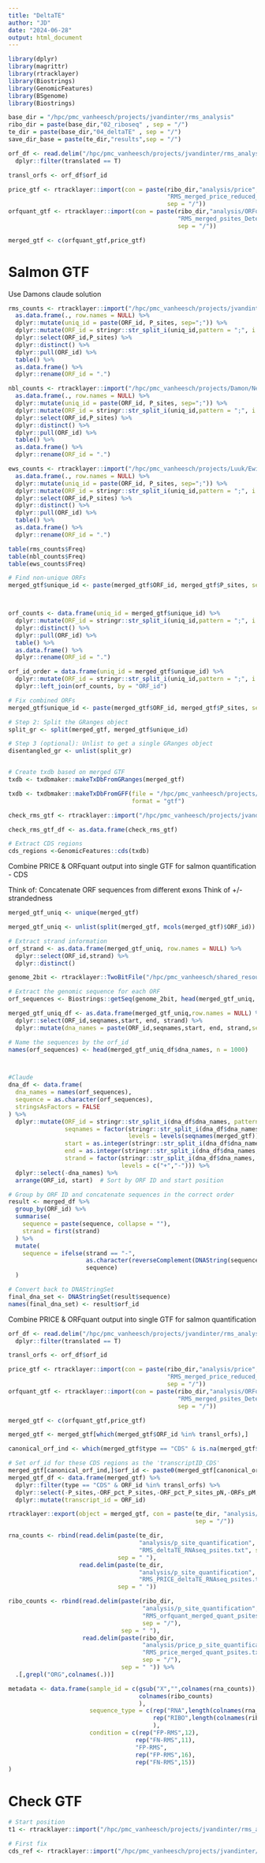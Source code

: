 ```yaml
---
title: "DeltaTE"
author: "JD"
date: "2024-06-28"
output: html_document
---
```


```r

library(dplyr)
library(magrittr)
library(rtracklayer)
library(Biostrings)
library(GenomicFeatures)
library(BSgenome)
library(Biostrings)
```

```r

base_dir = "/hpc/pmc_vanheesch/projects/jvandinter/rms_analysis"
ribo_dir = paste(base_dir,"02_riboseq" , sep = "/")
te_dir = paste(base_dir,"04_deltaTE" , sep = "/")
save_dir_base = paste(te_dir,"results",sep = "/")

```

```r

orf_df <- read.delim("/hpc/pmc_vanheesch/projects/jvandinter/rms_analysis/02_riboseq/results/orf_reannotation/RMS_harmonised_ORF_table.csv", sep = ",") %>%
  dplyr::filter(translated == T)

transl_orfs <- orf_df$orf_id

price_gtf <- rtracklayer::import(con = paste(ribo_dir,"analysis/price",
                                             "RMS_merged_price_reduced_ORFs.gtf", 
                                             sep = "/"))
orfquant_gtf <- rtracklayer::import(con = paste(ribo_dir,"analysis/ORFquant/RMS_merged_psites",
                                                "RMS_merged_psites_Detected_ORFs.gtf", 
                                                sep = "/"))

merged_gtf <- c(orfquant_gtf,price_gtf)

```

# Salmon GTF

Use Damons claude solution

```r

rms_counts <- rtracklayer::import("/hpc/pmc_vanheesch/projects/jvandinter/rms_analysis/02_riboseq/analysis/ORFquant/RMS_merged_psites/RMS_merged_psites_Detected_ORFs.gtf") %>%
  as.data.frame(., row.names = NULL) %>%
  dplyr::mutate(uniq_id = paste(ORF_id, P_sites, sep=";")) %>%
  dplyr::mutate(ORF_id = stringr::str_split_i(uniq_id,pattern = ";", i = 1)) %>%
  dplyr::select(ORF_id,P_sites) %>%
  dplyr::distinct() %>%
  dplyr::pull(ORF_id) %>%
  table() %>%
  as.data.frame() %>%
  dplyr::rename(ORF_id = ".")

nbl_counts <- rtracklayer::import("/hpc/pmc_vanheesch/projects/Damon/Neuroblastoma_neoantigens/02_riboseq_analysis/ribo_nbl_merged/data/processed/orfquant_merged_pipeline/ORFquant/nbl_orfquant_merged/nbl_orfquant_merged_Detected_ORFs.gtf") %>%
  as.data.frame(., row.names = NULL) %>%
  dplyr::mutate(uniq_id = paste(ORF_id, P_sites, sep=";")) %>%
  dplyr::mutate(ORF_id = stringr::str_split_i(uniq_id,pattern = ";", i = 1)) %>%
  dplyr::select(ORF_id,P_sites) %>%
  dplyr::distinct() %>%
  dplyr::pull(ORF_id) %>%
  table() %>%
  as.data.frame() %>%
  dplyr::rename(ORF_id = ".")

ews_counts <- rtracklayer::import("/hpc/pmc_vanheesch/projects/Luuk/EwingSarcomaProject/riboseq_analysis/analysis/final_set/ORFquant/EwS_Riboseq_Detected_ORFs.gtf") %>%
  as.data.frame(., row.names = NULL) %>%
  dplyr::mutate(uniq_id = paste(ORF_id, P_sites, sep=";")) %>%
  dplyr::mutate(ORF_id = stringr::str_split_i(uniq_id,pattern = ";", i = 1)) %>%
  dplyr::select(ORF_id,P_sites) %>%
  dplyr::distinct() %>%
  dplyr::pull(ORF_id) %>%
  table() %>%
  as.data.frame() %>%
  dplyr::rename(ORF_id = ".")

table(rms_counts$Freq)
table(nbl_counts$Freq)
table(ews_counts$Freq)

```

```r
# Find non-unique ORFs
merged_gtf$unique_id <- paste(merged_gtf$ORF_id, merged_gtf$P_sites, sep=";")



orf_counts <- data.frame(uniq_id = merged_gtf$unique_id) %>%
  dplyr::mutate(ORF_id = stringr::str_split_i(uniq_id,pattern = ";", i = 1)) %>%
  dplyr::distinct() %>%
  dplyr::pull(ORF_id) %>%
  table() %>%
  as.data.frame() %>%
  dplyr::rename(ORF_id = ".")

orf_id_order = data.frame(uniq_id = merged_gtf$unique_id) %>%
  dplyr::mutate(ORF_id = stringr::str_split_i(uniq_id,pattern = ";", i = 1)) %>%
  dplyr::left_join(orf_counts, by = "ORF_id")

# Fix combined ORFs
merged_gtf$unique_id <- paste(merged_gtf$ORF_id, merged_gtf$P_sites, sep="_")

# Step 2: Split the GRanges object
split_gr <- split(merged_gtf, merged_gtf$unique_id)

# Step 3 (optional): Unlist to get a single GRanges object
disentangled_gr <- unlist(split_gr)


# Create txdb based on merged GTF
txdb <- txdbmaker::makeTxDbFromGRanges(merged_gtf)

txdb <- txdbmaker::makeTxDbFromGFF(file = "/hpc/pmc_vanheesch/projects/jvandinter/rms_analysis/04_deltaTE/analysis/salmon_index/tx_cds.gtf",
                                   format = "gtf")

check_rms_gtf <- rtracklayer::import("/hpc/pmc_vanheesch/projects/jvandinter/rms_analysis/04_deltaTE/analysis/salmon_index/tx_cds.gtf")

check_rms_gtf_df <- as.data.frame(check_rms_gtf)

# Extract CDS regions
cds_regions <-GenomicFeatures::cds(txdb)

```



Combine PRICE & ORFquant output into single GTF for salmon quantification - CDS

Think of:
Concatenate ORF sequences from different exons
Think of +/- strandedness

```r

merged_gtf_uniq <- unique(merged_gtf)

merged_gtf_uniq <- unlist(split(merged_gtf, mcols(merged_gtf)$ORF_id))

# Extract strand information
orf_strand <- as.data.frame(merged_gtf_uniq, row.names = NULL) %>%
  dplyr::select(ORF_id,strand) %>%
  dplyr::distinct()

genome_2bit <- rtracklayer::TwoBitFile("/hpc/pmc_vanheesch/shared_resources/GENOMES/Homo_sapiens.GRCh38/102/Homo_sapiens.GRCh38.dna.primary_assembly.2bit")

# Extract the genomic sequence for each ORF
orf_sequences <- Biostrings::getSeq(genome_2bit, head(merged_gtf_uniq, n = 1000))

merged_gtf_uniq_df <- as.data.frame(merged_gtf_uniq,row.names = NULL) %>%
  dplyr::select(ORF_id,seqnames,start, end, strand) %>%
  dplyr::mutate(dna_names = paste(ORF_id,seqnames,start, end, strand,sep =";"))

# Name the sequences by the orf_id
names(orf_sequences) <- head(merged_gtf_uniq_df$dna_names, n = 1000)



#Claude
dna_df <- data.frame(
  dna_names = names(orf_sequences),
  sequence = as.character(orf_sequences),
  stringsAsFactors = FALSE
) %>%
  dplyr::mutate(ORF_id = stringr::str_split_i(dna_df$dna_names, pattern = ";", i = 1),
                seqnames = factor(stringr::str_split_i(dna_df$dna_names, pattern = ";", i = 2),
                                  levels = levels(seqnames(merged_gtf))),
                start = as.integer(stringr::str_split_i(dna_df$dna_names, pattern = ";", i = 3)),
                end = as.integer(stringr::str_split_i(dna_df$dna_names, pattern = ";", i = 4)),
                strand = factor(stringr::str_split_i(dna_df$dna_names, pattern = ";", i = 5),
                                levels = c("+","-"))) %>%
  dplyr::select(-dna_names) %>%
  arrange(ORF_id, start)  # Sort by ORF ID and start position

# Group by ORF ID and concatenate sequences in the correct order
result <- merged_df %>%
  group_by(ORF_id) %>%
  summarise(
    sequence = paste(sequence, collapse = ""),
    strand = first(strand)
  ) %>%
  mutate(
    sequence = ifelse(strand == "-",
                      as.character(reverseComplement(DNAString(sequence))),
                      sequence)
  )

# Convert back to DNAStringSet
final_dna_set <- DNAStringSet(result$sequence)
names(final_dna_set) <- result$orf_id

```

Combine PRICE & ORFquant output into single GTF for salmon quantification

```r

orf_df <- read.delim("/hpc/pmc_vanheesch/projects/jvandinter/rms_analysis/02_riboseq/results/orf_reannotation/RMS_harmonised_ORF_table.csv", sep = ",") %>%
  dplyr::filter(translated == T)

transl_orfs <- orf_df$orf_id

price_gtf <- rtracklayer::import(con = paste(ribo_dir,"analysis/price",
                                             "RMS_merged_price_reduced_ORFs.gtf", 
                                             sep = "/"))
orfquant_gtf <- rtracklayer::import(con = paste(ribo_dir,"analysis/ORFquant/RMS_merged_psites",
                                                "RMS_merged_psites_Detected_ORFs.gtf", 
                                                sep = "/"))

merged_gtf <- c(orfquant_gtf,price_gtf)

merged_gtf <- merged_gtf[which(merged_gtf$ORF_id %in% transl_orfs),]

canonical_orf_ind <- which(merged_gtf$type == "CDS" & is.na(merged_gtf$ORF_id))

# Set orf_id for these CDS regions as the 'transcriptID_CDS'
merged_gtf[canonical_orf_ind,]$orf_id <- paste0(merged_gtf[canonical_orf_ind,]$transcript_id, "_CDS")
merged_gtf_df <- data.frame(merged_gtf) %>%
  dplyr::filter(type == "CDS" & ORF_id %in% transl_orfs) %>%
  dplyr::select(-P_sites,-ORF_pct_P_sites,-ORF_pct_P_sites_pN,-ORFs_pM,-ID) %>%
  dplyr::mutate(transcript_id = ORF_id)

rtracklayer::export(object = merged_gtf, con = paste(te_dir, "analysis/salmon_index","RMS_CDS.gtf",
                                                     sep = "/"))

```

```r

rna_counts <- rbind(read.delim(paste(te_dir,
                                     "analysis/p_site_quantification",
                                     "RMS_deltaTE_RNAseq_psites.txt", sep = "/"),
                               sep = " "),
                    read.delim(paste(te_dir,
                                     "analysis/p_site_quantification",
                                     "RMS_PRICE_deltaTE_RNAseq_psites.txt", sep = "/"),
                               sep = " "))

ribo_counts <- rbind(read.delim(paste(ribo_dir,
                                      "analysis/p_site_quantification",
                                      "RMS_orfquant_merged_quant_psites.txt",
                                      sep = "/"), 
                                sep = " "), 
                     read.delim(paste(ribo_dir,
                                      "analysis/price_p_site_quantification",
                                      "RMS_price_merged_quant_psites.txt", 
                                      sep = "/"),
                                sep = " ")) %>%
  .[,grepl("ORG",colnames(.))]

metadata <- data.frame(sample_id = c(gsub("X","",colnames(rna_counts)),
                                     colnames(ribo_counts)
                                     ),
                       sequence_type = c(rep("RNA",length(colnames(rna_counts))),
                                         rep("RIBO",length(colnames(ribo_counts)))
                                         ),
                       condition = c(rep("FP-RMS",12),
                                    rep("FN-RMS",11),
                                    "FP-RMS",
                                    rep("FP-RMS",16),
                                    rep("FN-RMS",15))
)

```

# Check GTF

```r

# Start position
t1 <- rtracklayer::import("/hpc/pmc_vanheesch/projects/jvandinter/rms_analysis/04_deltaTE/analysis/RMS_CDS.gtf")

# First fix
cds_ref <- rtracklayer::import("/hpc/pmc_vanheesch/projects/jvandinter/rms_analysis/04_deltaTE/analysis/salmon_index/tx_cds.gtf")


```
